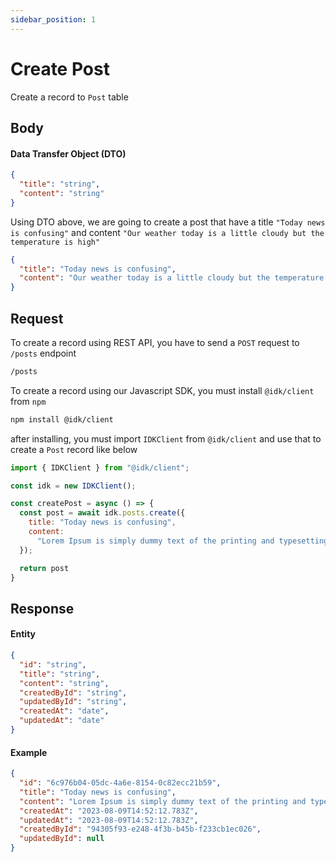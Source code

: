 ```yaml
---
sidebar_position: 1
---
```


# Create Post


Create a record to `Post` table

## Body

<BrowserWindow url="/posts">
  <h4>Data Transfer Object (DTO)</h4>

```json
{
  "title": "string",
  "content": "string"
}
```

<p>Using DTO above, we are going to create a post that have a title <code>"Today news is confusing"</code> and content <code>"Our weather today is a little cloudy but the temperature is high"</code> </p>

```json
{
  "title": "Today news is confusing",
  "content": "Our weather today is a little cloudy but the temperature is high"
}
```

</BrowserWindow>

## Request

<Tabs>
  <TabItem value="rest_api" label="REST API" default>
  To create a record using REST API, you have to send a <code>POST</code> request to <code>/posts</code> endpoint

  ```md title="[POST]"
  /posts
  ```

  </TabItem>
  <TabItem value="js_sdk" label="Javascript SDK">
  To create a record using our Javascript SDK, you must install <code>@idk/client</code> from <code>npm</code>

  ```bash
  npm install @idk/client
  ```

  after installing, you must import <code>IDKClient</code> from <code>@idk/client</code> and use that to create a <code>Post</code> record like below

  ```javascript
  import { IDKClient } from "@idk/client";

  const idk = new IDKClient();

  const createPost = async () => {
    const post = await idk.posts.create({
      title: "Today news is confusing",
      content:
        "Lorem Ipsum is simply dummy text of the printing and typesetting industry. Lorem Ipsum has been the industry's standard dummy text ever since the 1500s, when an unknown printer took a galley of type and scrambled it to make a type specimen book. It has survived not only five centuries, but also the leap into electronic typesetting, remaining essentially unchanged. It was popularised in the 1960s with the release of Letraset sheets containing Lorem Ipsum passages, and more recently with desktop publishing software like Aldus PageMaker including versions of Lorem Ipsum.",
    });

    return post
  }
  ```

  </TabItem>
</Tabs>

## Response

<BrowserWindow url="/posts">
  <h4>Entity</h4>

```json
{
  "id": "string",
  "title": "string",
  "content": "string",
  "createdById": "string",
  "updatedById": "string",
  "createdAt": "date",
  "updatedAt": "date"
}
```

<h4>Example</h4>

```json
{
  "id": "6c976b04-05dc-4a6e-8154-0c82ecc21b59",
  "title": "Today news is confusing",
  "content": "Lorem Ipsum is simply dummy text of the printing and typesetting industry. Lorem Ipsum has been the industry's standard dummy text ever since the 1500s, when an unknown printer took a galley of type and scrambled it to make a type specimen book. It has survived not only five centuries, but also the leap into electronic typesetting, remaining essentially unchanged. It was popularised in the 1960s with the release of Letraset sheets containing Lorem Ipsum passages, and more recently with desktop publishing software like Aldus PageMaker including versions of Lorem Ipsum.",
  "createdAt": "2023-08-09T14:52:12.783Z",
  "updatedAt": "2023-08-09T14:52:12.783Z",
  "createdById": "94305f93-e248-4f3b-b45b-f233cb1ec026",
  "updatedById": null
}
```

</BrowserWindow>

